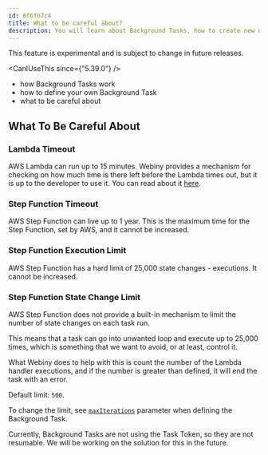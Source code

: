 ```yaml
---
id: 8f6fo7c4
title: What to be careful about?
description: You will learn about Background Tasks, how to create new definitions, how to trigger them and how to handle the task run.
---
```



<Alert type="danger" title="Use with caution!">
  This feature is experimental and is subject to change in future releases.
</Alert>

<CanIUseThis since={"5.39.0"} />

<WhatYouWillLearn>

- how Background Tasks work
- how to define your own Background Task
- what to be careful about

</WhatYouWillLearn>

## What To Be Careful About

### Lambda Timeout

AWS Lambda can run up to 15 minutes. Webiny provides a mechanism for checking on how much time is there left before the Lambda times out, but it is up to the developer to use it. You can read about it [here](#the-is-close-to-timeout-method).

### Step Function Timeout

AWS Step Function can live up to 1 year. This is the maximum time for the Step Function, set by AWS, and it cannot be increased.

### Step Function Execution Limit

AWS Step Function has a hard limit of 25,000 state changes - executions. It cannot be increased.

### Step Function State Change Limit

AWS Step Function does not provide a built-in mechanism to limit the number of state changes on each task run.

This means that a task can go into unwanted loop and execute up to 25,000 times, which is something that we want to avoid, or at least, control it.

What Webiny does to help with this is count the number of the Lambda handler executions, and if the number is greater than defined, it will end the task with an error.

Default limit: `500`.

To change the limit, see [`maxIterations`](#advanced-definition) parameter when defining the Background Task.


<Alert title="Resumable Background Tasks" type="warning">
  Currently, Background Tasks are not using the Task Token, so they are not resumable. We will be
  working on the solution for this in the future.
</Alert>
